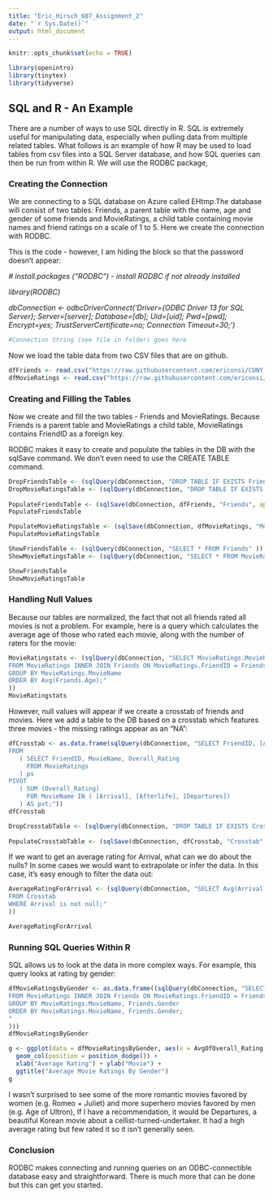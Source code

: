 ```yaml
---
title: "Eric_Hirsch_607_Assignment_2"
date: "`r Sys.Date()`"
output: html_document
---
```


```r
knitr::opts_chunk$set(echo = TRUE)
```

```r
library(openintro)
library(tinytex)
library(tidyverse)
```

## SQL and R - An Example

There are a number of ways to use SQL directly in R.  SQL is extremely useful for manipulating data, especially when pulling data from multiple related tables.  What follows is an example of how R may be used to load tables from csv files into a SQL Server database, and how SQL queries can then be run from within R.  We will use the RODBC package,

### Creating the Connection

We are connecting to a SQL database on Azure called EHtmp.The database will consist of two tables: Friends, a parent table with the name, age and gender of some friends and MovieRatings, a child table containing movie names and friend ratings on a scale of 1 to 5. Here we create the connection with RODBC.

This is the code - however, I am hiding the block so that the password doesn't appear:


  *# install.packages ("RODBC") - install RODBC if not already installed*
  
  *library(RODBC)*

  *dbConnection <- odbcDriverConnect('Driver={ODBC Driver 13 for SQL Server};*
                      *Server=[server];*
                      *Database=[db];*
                      *Uid=[uid];*
                      *Pwd=[pwd];*
                      *Encrypt=yes;*
                      *TrustServerCertificate=no;*
                      *Connection Timeout=30;')*


```r
#Connection String (see file in folder) goes here
```

Now we load the table data from two CSV files that are on github.

``` r
dfFriends <- read.csv("https://raw.githubusercontent.com/ericonsi/CUNY_607/main/Movie_Friends.csv", header=TRUE)
dfMovieRatings <- read.csv("https://raw.githubusercontent.com/ericonsi/CUNY_607/main/Movies_MovieRatings.csv", header=TRUE)
```

### Creating and Filling the Tables

Now we create and fill the two tables - Friends and MovieRatings. Because Friends is a parent table and MovieRatings a child table, MovieRatings contains FriendID as a foreign key. 

RODBC makes it easy to create and populate the tables in the DB with the sqlSave command.  We don't even need to use the CREATE TABLE command.

```r
DropFriendsTable <- (sqlQuery(dbConnection, "DROP TABLE IF EXISTS Friends"))
DropMovieRatingsTable <- (sqlQuery(dbConnection, "DROP TABLE IF EXISTS MovieRatings"))
  
PopulateFriendsTable <- (sqlSave(dbConnection, dfFriends, "Friends", append=TRUE))
PopulateFriendsTable

PopulateMovieRatingsTable <- (sqlSave(dbConnection, dfMovieRatings, "MovieRatings", append=TRUE))
PopulateMovieRatingsTable

ShowFriendsTable <- (sqlQuery(dbConnection, "SELECT * FROM Friends" ))
ShowMovieRatingsTable <- (sqlQuery(dbConnection, "SELECT * FROM MovieRatings" ))

ShowFriendsTable 
ShowMovieRatingsTable 
```
### Handling Null Values

Because our tables are normalized, the fact that not all friends rated all movies is not a problem.  For example, here is a query which calculates the average age of those who rated each movie, along with the number of raters for the movie:

```r
MovieRatingstats <- (sqlQuery(dbConnection, "SELECT MovieRatings.MovieName as Movie_Name, Avg(Friends.Age) AS Avg_Age_of_Raters, Count(MovieRatings.MovieID) AS N
FROM MovieRatings INNER JOIN Friends ON MovieRatings.FriendID = Friends.FriendID
GROUP BY MovieRatings.MovieName
ORDER BY Avg(Friends.Age);"
))
MovieRatingstats
```

However, null values will appear if we create a crosstab of friends and movies. Here we add a table to the DB based on a crosstab which features three movies - the missing ratings appear as an "NA": 

```r
dfCrosstab <- as.data.frame(sqlQuery(dbConnection, "SELECT FriendID, [Arrival] AS Arrival, [Afterlife] AS Afterlife, [Departures] AS Departures
FROM 
   ( SELECT FriendID, MovieName, Overall_Rating
     FROM MovieRatings 
   ) ps
PIVOT
   ( SUM (Overall_Rating)
     FOR MovieName IN ( [Arrival], [Afterlife], [Departures])
   ) AS pvt;"))
dfCrosstab

DropCrosstabTable <- (sqlQuery(dbConnection, "DROP TABLE IF EXISTS Crosstab"))
  
PopulateCrosstabTable <- (sqlSave(dbConnection, dfCrosstab, "Crosstab", append=TRUE))
```
If we want to get an average rating for Arrival, what can we do about the nulls? In some cases we would want to extrapolate or infer the data.  In this case, it's easy enough to filter the data out:

```r
AverageRatingForArrival <- (sqlQuery(dbConnection, "SELECT Avg(Arrival) AS Avg_Rating
FROM Crosstab
WHERE Arrival is not null;"
))

AverageRatingForArrival
```

### Running SQL Queries Within R

SQL allows us to look at the data in more complex ways.  For example, this query looks at rating by gender:

```r
dfMovieRatingsByGender <- as.data.frame((sqlQuery(dbConnection, "SELECT MovieRatings.MovieName, Friends.Gender, Count(MovieRatings.MovieID) AS CountOfMovieID, Avg(MovieRatings.OverAll_Rating) AS AvgOfOverall_Rating
FROM MovieRatings INNER JOIN Friends ON MovieRatings.FriendID = Friends.FriendID
GROUP BY MovieRatings.MovieName, Friends.Gender
ORDER BY MovieRatings.MovieName, Friends.Gender;
"
)))
dfMovieRatingsByGender


```

```r
g <- ggplot(data = dfMovieRatingsByGender, aes(x = AvgOfOverall_Rating, y= MovieName, group=Gender, fill=Gender)) +
  geom_col(position = position_dodge()) +
  xlab("Average Rating") + ylab("Movie") +
  ggtitle("Average Movie Ratings By Gender")
g
```

I wasn't surprised to see some of the more romantic movies favored by women (e.g. Romeo + Juliet) and more superhero movies favored by men  (e.g. Age of Ultron),  If I have a recommendation, it would be Departures, a beautiful Korean movie about a cellist-turned-undertaker.  It had a high average rating but few rated it so it isn't generally seen.

### Conclusion

RODBC makes connecting and running queries on an ODBC-connectible database easy and straightforward. There is much more that can be done but this can get you started.



